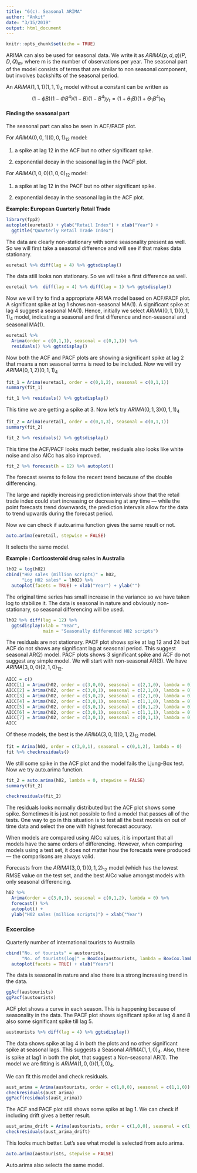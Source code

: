```yaml
---
title: "6(c). Seasonal ARIMA"
author: "Ankit"
date: "3/15/2019"
output: html_document
---
```


```r
knitr::opts_chunk$set(echo = TRUE)
```

ARIMA can also be used for seasonal data. We write it as $ARIMA(p,d,q) (P,D,Q)_m$. where m is the number of observations per year. The seasonal part of the model consists of terms that are similar to non seasonal component, but involves backshifts of the seasonal period.

An $ARIMA(1,1,1)(1,1,1)_4$ model without a constant can be written as 
$$(1-ϕB)(1-ΦB^4)(1-B)(1-B^4) y_t = (1+ \theta_1B)(1+Θ_1B^4)e_t$$

#### Finding the seasonal part
The seasonal part can also be seen in ACF/PACF plot.

For $ARIMA(0,0,1)(0,0,1)_{12}$ model:

1. a spike at lag 12 in the ACF but no other significant spike.

2. exponential decay in the seasonal lag in the PACF plot.

For $ARIMA(1,0,0)(1,0,0)_{12}$ model:

1. a spike at lag 12 in the PACF but no other significant spike.

2. exponential decay in the seasonal lag in the ACF plot.

**Example: European Quarterly Retail Trade**
```r
library(fpp2)
autoplot(euretail) + ylab("Retail Index") + xlab("Year") +
  ggtitle("Quarterly Retail Trade Index")
```

The data are clearly non-stationary with some seasonality present as well. So we will first take a seasonal difference and will see if that makes data stationary.
```r
euretail %>% diff(lag = 4) %>% ggtsdisplay()
```

The data still looks non stationary. So we will take a first difference as well.

```r
euretail %>%  diff(lag = 4) %>% diff(lag = 1) %>% ggtsdisplay()
```

Now we will try to find a appropriate ARIMA model based on ACF/PACF plot.
A significant spike at lag 1 shows non-seasonal MA(1). A significant spike at lag 4 suggest a seasonal MA(1). Hence, initially we select $ARIMA(0,1,1)(0,1,1)_4$ model, indicating a seasonal and first difference and non-seasonal and seasonal MA(1).

```r
euretail %>% 
  Arima(order = c(0,1,1), seasonal = c(0,1,1)) %>% 
  residuals() %>% ggtsdisplay()
```

Now both the ACF and PACF plots are showing a significant spike at lag 2 that means a non seasonal terms is need to be included. Now we will try $ARIMA(0,1,2)(0,1,1)_4$

```r
fit_1 = Arima(euretail, order = c(0,1,2), seasonal = c(0,1,1))
summary(fit_1)
```

```r
fit_1 %>% residuals() %>% ggtsdisplay()
```

This time we are getting a spike at 3. Now let's try $ARIMA(0,1,3)(0,1,1)_4$

```r
fit_2 = Arima(euretail, order = c(0,1,3), seasonal = c(0,1,1))
summary(fit_2)
```

```r
fit_2 %>% residuals() %>% ggtsdisplay()
```

This time the ACF/PACF looks much better, residuals also looks like white noise and also AICc has also improved.

```r
fit_2 %>% forecast(h = 12) %>% autoplot()
```

The forecast seems to follow the recent trend because of the double differencing.

The large and rapidly increasing prediction intervals show that the retail trade index could start increasing or decreasing at any time — while the point forecasts trend downwards, the prediction intervals allow for the data to trend upwards during the forecast period.

Now we can check if auto.arima function gives the same result or not.
```r
auto.arima(euretail, stepwise = FALSE)
```
It selects the same model.

**Example : Corticosteroid drug sales in Australia**

```r
lh02 = log(h02)
cbind("H02 sales (million scripts)" = h02,
      "Log H02 sales" = lh02) %>% 
  autoplot(facets = TRUE) + xlab("Year") + ylab("")
```

The original time series has small increase in the variance so we have taken log to stabilize it.
The data is seasonal in nature and obviously non-stationary, so seasonal differencing will be used.

```r
lh02 %>% diff(lag = 12) %>% 
  ggtsdisplay(xlab = "Year",
              main = "Seasonally differenced H02 scripts")
```

The residuals are not stationary. PACF plot shows spike at lag 12 and 24 but ACF do not shows any significant lag at seasonal period. This suggest seasonal AR(2) model. PACF plots shows 3 significant spike and ACF do not suggest any simple model. We will start with non-seasonal AR(3). We have $ARIMA(3,0,0)(2,1,0)_{12}$.

```r
AICC = c()
AICC[1] = Arima(h02, order = c(3,0,0), seasonal = c(2,1,0), lambda = 0)$aicc
AICC[2] = Arima(h02, order = c(3,0,1), seasonal = c(2,1,0), lambda = 0)$aicc
AICC[3] = Arima(h02, order = c(3,0,2), seasonal = c(2,1,0), lambda = 0)$aicc
AICC[4] = Arima(h02, order = c(3,0,1), seasonal = c(1,1,0), lambda = 0)$aicc
AICC[5] = Arima(h02, order = c(3,0,1), seasonal = c(0,1,2), lambda = 0)$aicc
AICC[6] = Arima(h02, order = c(3,0,1), seasonal = c(1,1,1), lambda = 0)$aicc
AICC[7] = Arima(h02, order = c(3,0,1), seasonal = c(0,1,1), lambda = 0)$aicc
AICC
```
Of these models, the best is the $ARIMA(3,0,1)(0,1,2)_{12}$ model. 
```r
fit = Arima(h02, order = c(3,0,1), seasonal = c(0,1,2), lambda = 0)
fit %>% checkresiduals()
```

We still some spike in the ACF plot and the model fails the Ljung-Box test. Now we try auto.arima function.
```r
fit_2 = auto.arima(h02, lambda = 0, stepwise = FALSE)
summary(fit_2)
```
```r
checkresiduals(fit_2)
```

The residuals looks normally distributed but the ACF plot shows some spike. 
Sometimes it is just not possible to find a model that passes all of the tests. One way to go in this situation is to test all the best models on out of time data and select the one with highest forecast accuracy.

When models are compared using AICc values, it is important that all models have the same orders of differencing. However, when comparing models using a test set, it does not matter how the forecasts were produced — the comparisons are always valid.

Forecasts from the $ARIMA(3,0,1)(0,1,2)_{12}$ model (which has the lowest RMSE value on the test set, and the best AICc value amongst models with only seasonal differencing.
```r
h02 %>% 
  Arima(order = c(3,0,1), seasonal = c(0,1,2), lambda = 0) %>%
  forecast() %>% 
  autoplot() + 
  ylab("H02 sales (million scripts)") + xlab("Year")
```

### Excercise
Quarterly number of international tourists to Australia
```r
cbind("No. of tourists" = austourists,
      "No. of tourists(log)" = BoxCox(austourists, lambda = BoxCox.lambda(austourists))) %>%
  autoplot(facets = TRUE) + xlab("Years")
```

The data is seasonal in nature and also there is a strong increasing trend in the data.

```r
ggAcf(austourists)
ggPacf(austourists)
```

ACF plot shows a curve in each season. This is happening because of seasonality in the data. The PACF plot shows significant spike at lag 4 and 8 also some significant spike till lag 5.

```r
austourists %>% diff(lag = 4) %>% ggtsdisplay()
```

The data shows spike at lag 4 in both the plots and no other significant spike at seasonal lags. This suggests a Seasonal $ARIMA(1,1,0)_4$. Also, there is spike at lag1 in both the plot, that suggest a Non-seasonal AR(1).
The model we are fitting is $ARIMA(1,0,0)(1,1,0)_4$.

We can fit this model and check residuals.
```r
aust_arima = Arima(austourists, order = c(1,0,0), seasonal = c(1,1,0))
checkresiduals(aust_arima)
ggPacf(residuals(aust_arima))
```

The ACF and PACF plot still shows some spike at lag 1. We can check if including drift gives a better result.

```r
aust_arima_drift = Arima(austourists, order = c(1,0,0), seasonal = c(1,1,0), include.drift = TRUE)
checkresiduals(aust_arima_drift)
```

This looks much better.
Let's see what model is selected from auto.arima.
```r
auto.arima(austourists, stepwise = FALSE)
```

Auto.arima also selects the same model. 

